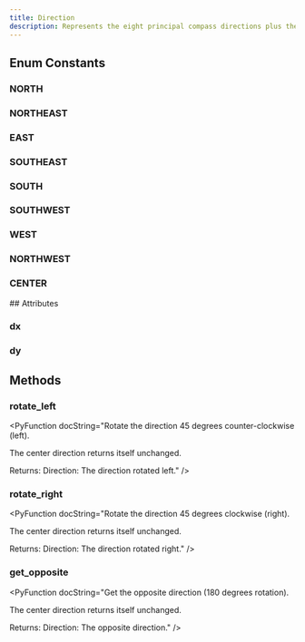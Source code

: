 ```yaml
---
title: Direction
description: Represents the eight principal compass directions plus the center (no movement).
---
```



## Enum Constants

### NORTH

<PyAttribute type="" value="(0, 1)" docString="Direction that points north (up)." />

### NORTHEAST

<PyAttribute type="" value="(1, 1)" docString="Direction that points northeast (up and right)." />

### EAST

<PyAttribute type="" value="(1, 0)" docString="Direction that points east (right)." />

### SOUTHEAST

<PyAttribute type="" value="(1, -1)" docString="Direction that points southeast (down and right)." />

### SOUTH

<PyAttribute type="" value="(0, -1)" docString="Direction that points south (down)." />

### SOUTHWEST

<PyAttribute type="" value="(-1, -1)" docString="Direction that points southwest (down and left)." />

### WEST

<PyAttribute type="" value="(-1, 0)" docString="Direction that points west (left)." />

### NORTHWEST

<PyAttribute type="" value="(-1, 1)" docString="Direction that points northwest (up and left)." />

### CENTER

<PyAttribute type="" value="(0, 0)" docString="Direction that points center (not moving)." />
## Attributes

### dx

<PyAttribute type="int" value="" docString="Get the change in the x direction." />

### dy

<PyAttribute type="int" value="" docString="Get the change in the y direction." />


## Methods

### rotate_left

<PyFunctionSignature signature="def rotate_left() -> Direction" />

<PyFunction docString="Rotate the direction 45 degrees counter-clockwise (left).

The center direction returns itself unchanged.

Returns:
    Direction: The direction rotated left." />
### rotate_right

<PyFunctionSignature signature="def rotate_right() -> Direction" />

<PyFunction docString="Rotate the direction 45 degrees clockwise (right).

The center direction returns itself unchanged.

Returns:
    Direction: The direction rotated right." />
### get_opposite

<PyFunctionSignature signature="def get_opposite() -> Direction" />

<PyFunction docString="Get the opposite direction (180 degrees rotation).

The center direction returns itself unchanged.

Returns:
    Direction: The opposite direction." />